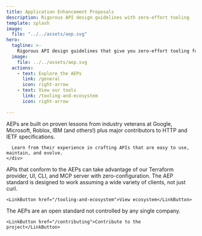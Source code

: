 ```yaml
---
title: Application Enhancement Proposals
description: Rigorous API design guidelines with zero-effort tooling
template: splash
image:
  file: "../../assets/aep.svg"
hero:
  tagline: >-
    Rigorous API design guidelines that give you zero-effort tooling for free.
  image:
    file: ../../assets/aep.svg
  actions:
    - text: Explore the AEPs
      link: /general
      icon: right-arrow
    - text: View our tools
      link: /tooling-and-ecosystem
      icon: right-arrow

---
```


<CardGrid>
  <Card title="Rigorous API design guidelines" icon="open-book" class="flex flex-col h-full">
    <div class="flex-grow">
      AEPs are built on proven lessons from industry veterans at Google, Microsoft, Roblox, IBM (and others!) plus major contributors to HTTP and IETF specifications.

      Learn from their experience in crafting APIs that are easy to use, maintain, and evolve.
    </div>
  </Card>

  <Card title="We have the clients" icon="puzzle" class="flex flex-col h-full">
    <div class="flex-grow">
      APIs that conform to the AEPs can take advantage of our Terraform provider, UI, CLI, and MCP server with zero-configuration. 
      The AEP standard is designed to work assuming a wide variety of clients, not just curl.
    </div>

    <LinkButton href="/tooling-and-ecosystem">View ecosystem</LinkButton>
  </Card>

  <Card title="Open Standard" icon="approve-check-circle" class="flex flex-col h-full">
    <div class="flex-grow">
      The AEPs are an open standard not controlled by any single company.
    </div>

    <LinkButton href="/contributing">Contribute to the project</LinkButton>
  </Card>

</CardGrid>
  
